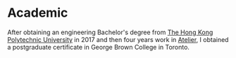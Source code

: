 # Academic

After obtaining an engineering Bachelor's degree from [The Hong Kong Polytechnic University](https://www.polyu.edu.hk/) in 2017 and then four years work in [Atelier](http://www.atelier-hk.com/en/), I obtained a postgraduate certificate in George Brown College in Toronto.


